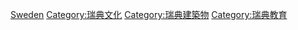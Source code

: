 {{Commonscat|Libraries in Sweden}}

[[Category:歐洲各國圖書館|Sweden]]
[[Category:瑞典文化|Category:瑞典文化]]
[[Category:瑞典建築物|Category:瑞典建築物]]
[[Category:瑞典教育|Category:瑞典教育]]